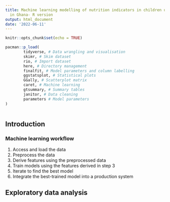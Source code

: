 ```yaml
---
title: Machine learning modelling of nutrition indicators in children under five years
  in Ghana- R version
output: html_document
date: '2022-06-11'
---
```


```r
knitr::opts_chunk$set(echo = TRUE)
```


```r
pacman::p_load(
        tidyverse, # Data wrangling and visualisation
        skimr, # Skim dataset
        rio, # Import dataset
        here, # Directory management
        finalfit, # Model parameters and column labelling
        ggstatsplot, # Statistical plots
        GGally, # Scatterplot matrix
        caret, # Machine learning
        gtsummary, # Summary tables
        janitor, # Data cleaning
        parameters # Model parameters
)
```


```r

```

## Introduction


### Machine learning workflow

1. Access and load the data
2. Preprocess the data
3. Derive features using the preprocessed data
4. Train models using the features derived in step 3
5. Iterate to find the best model
6. Integrate the best-trained model into a production system


## Exploratory data analysis